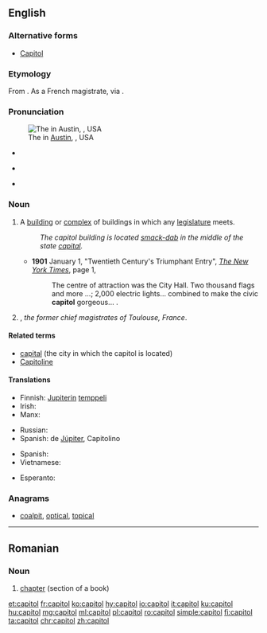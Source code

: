 {{also|Capitol}}
==English==

===Alternative forms===
* {{sense|Washington D.C. building for U.S. Congress}} [[Capitol]] {{qualifier|usually capitalized}}

===Etymology===
From {{etyl|la|en}} {{m|la|capitōlium}}. As a French magistrate, via {{etyl|fr}} {{term|capitoul|lang=fr}}.

===Pronunciation===
[[File:Texas State Capitol, Austin, Texas, USA - 20130913.jpg|thumb|upright|The {{w|Texas State Capitol}} in [[w:Austin, Texas|Austin]], {{w|Texas}}, USA]]

* {{a|UK}} {{IPA|/ˈkæp.ɪ.təl/|lang=en}}
* {{a|US}} {{IPA|[ˈkæpɨɾəɫ]|lang=en}}
* {{homophones|lang=en|capital}}

===Noun===
{{en-noun}}

# A [[building]] or [[complex]] of buildings in which any [[legislature]] meets.
#: ''The capitol building is located [[smack-dab]] in the middle of the state [[capital]].''
#* '''1901''' January 1, "Twentieth Century's Triumphant Entry", ''[[w:The New York Times|The New York Times]]'', page 1,<!--confirmed on microfilm-->
#*: The centre<!--sic--> of attraction was the City Hall. Two thousand flags and more&nbsp;...; 2,000 electric lights... combined to make the civic '''capitol''' gorgeous...&nbsp;.
# {{context|historical}} {{altform|capitoul|lang=en}}, ''the former chief magistrates of Toulouse, France''.

====Related terms====
* [[capital]] (the city in which the capitol is located)
* [[Capitoline]]

====Translations====
{{trans-see|the building in Washington, D.C.|Capitol}}
{{trans-top|temple of Jupiter in Rome}}
* Finnish: [[Jupiter]]in [[temppeli]]
* Irish: {{t|ga|an Caipeatól|m}}
* Manx: {{t|gv|Çhiamble Yupiter|m}}
{{trans-mid}}
* Russian: {{t+|ru|Капито́лий|m}}
* Spanish: {{t+|es|templo|alt=Templo}} de [[Júpiter]], Capitolino
{{trans-bottom}}
{{trans-top|building where legislature meets}}
* Spanish: {{t+|es|capitolio|m}}
* Vietnamese: {{t+|vi|thủ phủ}}
{{trans-bottom}}

{{checktrans-top}}
* Esperanto: {{t-check|eo|kapitolo}}
{{trans-mid}}
{{trans-bottom}}

===Anagrams===
* [[coalpit#English|coalpit]], [[optical#English|optical]], [[topical#English|topical]]

----

==Romanian==

===Noun===
{{ro-noun|n|capitole}}

# [[chapter]] (section of a book)

[[et:capitol]]
[[fr:capitol]]
[[ko:capitol]]
[[hy:capitol]]
[[io:capitol]]
[[it:capitol]]
[[ku:capitol]]
[[hu:capitol]]
[[mg:capitol]]
[[ml:capitol]]
[[pl:capitol]]
[[ro:capitol]]
[[simple:capitol]]
[[fi:capitol]]
[[ta:capitol]]
[[chr:capitol]]
[[zh:capitol]]